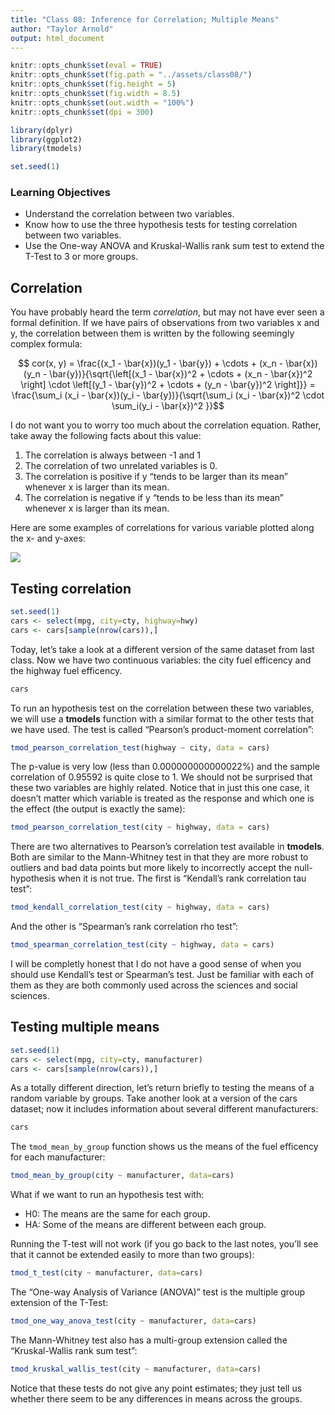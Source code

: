 ```yaml
---
title: "Class 08: Inference for Correlation; Multiple Means"
author: "Taylor Arnold"
output: html_document
---
```


```r
knitr::opts_chunk$set(eval = TRUE)
knitr::opts_chunk$set(fig.path = "../assets/class08/")
knitr::opts_chunk$set(fig.height = 5)
knitr::opts_chunk$set(fig.width = 8.5)
knitr::opts_chunk$set(out.width = "100%")
knitr::opts_chunk$set(dpi = 300)

library(dplyr)
library(ggplot2)
library(tmodels)

set.seed(1)
```

### Learning Objectives

- Understand the correlation between two variables.
- Know how to use the three hypothesis tests for testing correlation between two variables.
- Use the One-way ANOVA and Kruskal-Wallis rank sum test to extend the T-Test to 3 or more groups.

## Correlation

You have probably heard the term *correlation*, but may not have ever seen a
formal definition. If we have pairs of observations from two variables x and y,
the correlation between them is written by the following seemingly complex formula:

$$ cor(x, y) = \frac{(x_1 - \bar{x})(y_1 - \bar{y}) + \cdots + (x_n - \bar{x})(y_n - \bar{y})}{\sqrt{\left[(x_1 - \bar{x})^2 + \cdots + (x_n - \bar{x})^2 \right] \cdot \left[(y_1 - \bar{y})^2 + \cdots + (y_n - \bar{y})^2 \right]}} = \frac{\sum_i (x_i - \bar{x})(y_i - \bar{y})}{\sqrt{\sum_i (x_i - \bar{x})^2 \cdot \sum_i(y_i - \bar{x})^2 }}$$

I do not want you to worry too much about the correlation equation. Rather,
take away the following facts about this value:

1. The correlation is always between -1 and 1
2. The correlation of two unrelated variables is 0.
3. The correlation is positive if y "tends to be larger than its mean" whenever x is larger than its mean.
4. The correlation is negative if y "tends to be less than its mean" whenever x is larger than its mean.

Here are some examples of correlations for various variable plotted along the x- and y-axes:

![](https://upload.wikimedia.org/wikipedia/commons/thumb/d/d4/Correlation_examples2.svg/1024px-Correlation_examples2.svg.png)

## Testing correlation

```r
set.seed(1)
cars <- select(mpg, city=cty, highway=hwy)
cars <- cars[sample(nrow(cars)),]
```

Today, let's take a look at a different version of the same dataset from last class. Now
we have two continuous variables: the city fuel efficency and the highway fuel efficency.

```r
cars
```

To run an hypothesis test on the correlation between these two variables, we will
use a **tmodels** function with a similar format to the other tests that we have
used. The test is called "Pearson's product-moment correlation":

```r
tmod_pearson_correlation_test(highway ~ city, data = cars)
```

The p-value is very low (less than 0.000000000000022%) and the sample correlation
of 0.95592 is quite close to 1. We should not be surprised that these two variables
are highly related. Notice that in just this one case, it doesn't matter which variable
is treated as the response and which one is the effect (the output is exactly the same):

```r
tmod_pearson_correlation_test(city ~ highway, data = cars)
```

There are two alternatives to Pearson's correlation test available in **tmodels**.
Both are similar to the Mann-Whitney test in that they are more robust to outliers
and bad data points but more likely to incorrectly accept the null-hypothesis when
it is not true. The first is "Kendall's rank correlation tau test":

```r
tmod_kendall_correlation_test(city ~ highway, data = cars)
```

And the other is "Spearman's rank correlation rho test":

```r
tmod_spearman_correlation_test(city ~ highway, data = cars)
```

I will be completly honest that I do not have a good sense of when you should use
Kendall's test or Spearman's test. Just be familiar with each of them as they are
both commonly used across the sciences and social sciences.

## Testing multiple means

```r
set.seed(1)
cars <- select(mpg, city=cty, manufacturer)
cars <- cars[sample(nrow(cars)),]
```

As a totally different direction, let's return briefly to testing the means of a random
variable by groups. Take another look at a version of the cars dataset; now it includes
information about several different manufacturers:

```r
cars
```

The `tmod_mean_by_group` function shows us the means of the fuel efficency for each manufacturer:

```r
tmod_mean_by_group(city ~ manufacturer, data=cars)
```

What if we want to run an hypothesis test with:

- H0: The means are the same for each group.
- HA: Some of the means are different between each group.

Running the T-test will not work (if you go back to the last notes, you'll see that it cannot
be extended easily to more than two groups):

```r
tmod_t_test(city ~ manufacturer, data=cars)
```

The "One-way Analysis of Variance (ANOVA)" test is the multiple group extension of the
T-Test:

```r
tmod_one_way_anova_test(city ~ manufacturer, data=cars)
```

The Mann-Whitney test also has a multi-group extension called the "Kruskal-Wallis rank sum test":

```r
tmod_kruskal_wallis_test(city ~ manufacturer, data=cars)
```

Notice that these tests do not give any point estimates; they just tell us whether
there seem to be any differences in means across the groups.



